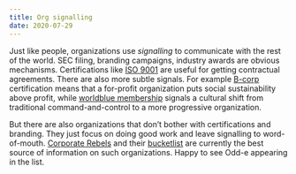 ```yaml
---
title: Org signalling
date: 2020-07-29
---
```


Just like people, organizations use *signalling* to communicate with the rest of the world. SEC filing, branding campaigns, industry awards are obvious mechanisms. Certifications like [ISO 9001](https://en.wikipedia.org/wiki/ISO_9000#Contents_of_ISO_9001) are useful for getting contractual agreements. There are also more subtle signals. For example [B-corp](https://en.wikipedia.org/wiki/B_Corporation_(certification)) certification means that a for-profit organization puts social sustainability above profit, while [worldblue membership](https://en.wikipedia.org/wiki/B_Corporation_(certification)) signals a cultural shift from traditional command-and-control to a more progressive organization.

But there are also organizations that don’t bother with certifications and branding. They just focus on doing good work and leave signalling to word-of-mouth. [Corporate Rebels](https://corporate-rebels.com) and their [bucketlist](https://corporate-rebels.com/bucketlist/) are currently the best source of information on such organizations. Happy to see Odd-e appearing in the list.
